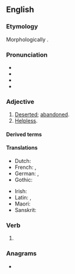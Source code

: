 ==English==

===Etymology===
Morphologically {{suffix|en|forsake|en}}.

===Pronunciation===
* {{IPA|en|/fɔɹˈseɪkən/}}
* {{audio|en|en-us-forsaken.ogg|Audio (GA)}}
* {{rhymes|en|eɪkən}}
* {{hyphenation|en|for|sak|en}}

===Adjective===
{{en-adj}}

# [[deserted|Deserted]]; [[abandoned]].
# [[helpless|Helpless]].

====Derived terms====
{{der3|en
|forsakenly
|forsakenness
|godforsaken}}

====Translations====
{{trans-top|abandoned}}
* Dutch: {{t+|nl|verlaten}}
* French: {{t+|fr|abandonné}}, {{t+|fr|esseulé}}
* German: {{t|de|[[im Stich lassen|im Stich gelassen]]}}, {{t+|de|aufgegeben}}
* Gothic: {{t|got|𐌰𐌹𐌽𐌰𐌺𐌻𐍃}}
{{trans-mid}}
* Irish: {{t|ga|fágtha}}
* Latin: {{t|la|relictus}}, {{t|la|dērelictus}}
* Maori: {{t|mi|toreke}}
* Sanskrit: {{t+|sa|हीन}}
{{trans-bottom}}

===Verb===
{{head|en|verb form|cat2=irregular past participles}}

# {{inflection of|en|forsake||past|part}}

===Anagrams===
* {{anagrams|en|a=aefknors|oak ferns}}